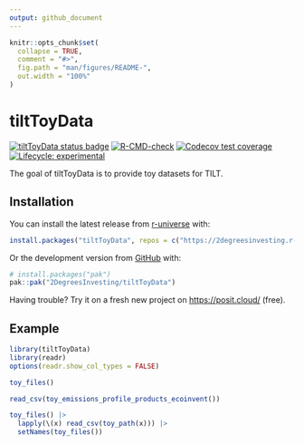 ```yaml
---
output: github_document
---
```


<!-- README.md is generated from README.Rmd. Please edit that file -->

```r
knitr::opts_chunk$set(
  collapse = TRUE,
  comment = "#>",
  fig.path = "man/figures/README-",
  out.width = "100%"
)
```

# tiltToyData

<!-- badges: start -->
[![tiltToyData status badge](https://2degreesinvesting.r-universe.dev/badges/tiltToyData)](https://2degreesinvesting.r-universe.dev/tiltToyData)
[![R-CMD-check](https://github.com/2DegreesInvesting/tiltToyData/actions/workflows/R-CMD-check.yaml/badge.svg)](https://github.com/2DegreesInvesting/tiltToyData/actions/workflows/R-CMD-check.yaml)
[![Codecov test coverage](https://codecov.io/gh/2DegreesInvesting/tiltToyData/branch/main/graph/badge.svg)](https://app.codecov.io/gh/2DegreesInvesting/tiltToyData?branch=main)
[![Lifecycle: experimental](https://img.shields.io/badge/lifecycle-experimental-orange.svg)](https://lifecycle.r-lib.org/articles/stages.html#experimental)
<!-- badges: end -->

The goal of tiltToyData is to provide toy datasets for TILT. 

## Installation

You can install the latest release from [r-universe](https://r-universe.dev/)
with:

``` r
install.packages("tiltToyData", repos = c("https://2degreesinvesting.r-universe.dev", getOption("repos")))
```

Or the development version from [GitHub](https://github.com/) with:

``` r
# install.packages("pak")
pak::pak("2DegreesInvesting/tiltToyData")
```

Having trouble? Try it on a fresh new project on <https://posit.cloud/>
(free).

## Example

```r
library(tiltToyData)
library(readr)
options(readr.show_col_types = FALSE)

toy_files()

read_csv(toy_emissions_profile_products_ecoinvent())

toy_files() |>
  lapply(\(x) read_csv(toy_path(x))) |>
  setNames(toy_files())
```
